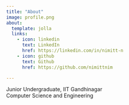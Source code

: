 ```yaml
---
title: "About"
image: profile.png
about:
  template: jolla
  links:
    - icon: linkedin
      text: LinkedIn
      href: https://linkedin.com/in/nimitt-n
    - icon: github
      text: Github
      href: https://github.com/nimittnim

---
```


Junior Undergraduate, IIT Gandhinagar<br>
Computer Science and Engineering
